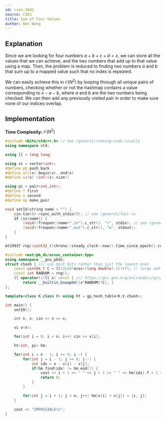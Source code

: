 ```yaml
---
id: cses-1642
source: CSES
title: Sum of Four Values
author: Neo Wang
---
```


## Explanation

Since we are looking for four numbers $a + b + c + d = x$, we can store all the
values that we can achieve, and the two numbers that add up to
that value using a map. Then, the problem is reduced to finding two numbers $a$
and $b$ that sum up to a mapped value such that no index is repeated.

We can easily achieve this in $\mathcal{O}(N^2)$ by looping through all unique
pairs of numbers, checking whether or not the hashmap contains a value
corresponding to $x - a - b$, where $a$ and $b$ are the two numbers being
checked. We can then add any previously visited pair in order to make sure none
of our indices overlap.

## Implementation

**Time Complexity:** $\mathcal{O}(N^2)$

<LanguageSection>

<CPPSection>

```cpp
#include <bits/stdc++.h> // see /general/running-code-locally
using namespace std;

using ll = long long;

using vi = vector<int>;
#define pb push_back
#define all(x) begin(x), end(x)
#define sz(x) (int)(x).size()

using pi = pair<int,int>;
#define f first
#define s second
#define mp make_pair

void setIO(string name = "") {
	cin.tie(0)->sync_with_stdio(0); // see /general/fast-io
	if (sz(name)) {
		(void)!freopen((name+".in").c_str(), "r", stdin); // see /general/io
		(void)!freopen((name+".out").c_str(), "w", stdout);
	}
}

mt19937 rng((uint32_t)chrono::steady_clock::now().time_since_epoch().count());

#include <ext/pb_ds/assoc_container.hpp>
using namespace __gnu_pbds;
struct chash { /// use most bits rather than just the lowest ones
	const uint64_t C = ll(2e18*acos((long double)-1))+71; // large odd number
	const int RANDOM = rng();
	ll operator()(ll x) const { /// https://gcc.gnu.org/onlinedocs/gcc/Other-Builtins.html
		return __builtin_bswap64((x^RANDOM)*C); }
};

template<class K,class V> using ht = gp_hash_table<K,V,chash>;

int main() {
	setIO();

	int n, x; cin >> n >> x;

	vi v(n);

	for(int i = 0; i < n; i++) cin >> v[i];

	ht<int, pi> hm;

	for(int i = n - 1; i >= 0; i--) {
		for(int j = i - 1; j >= 0; j--) {
			int idx = x - v[i] - v[j];
			if(hm.find(idx) != hm.end()) {
				cout << i + 1 << " " << j + 1 << " " << hm[idx].f + 1 << " " << hm[idx].s + 1;
				return 0;
			}
		}

		for(int j = i + 1; j < n; j++) hm[v[i] + v[j]] = {i, j};
	}

	cout << "IMPOSSIBLE\n";
}
```

</CPPSection>

</LanguageSection>
